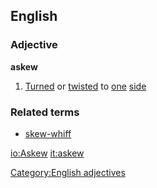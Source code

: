 ==English==
===Adjective===
'''askew'''
#[[Turn]]ed or [[twist]]ed to [[one]] [[side]]
===Related terms===
*[[skew-whiff]]
[[Category:English adjectives]]

[[io:Askew]]
[[it:askew]]
